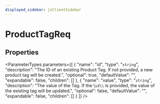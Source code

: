 ```yaml
---
displayed_sidebar: jsClientSidebar
---
```



# ProductTagReq

## Properties

<ParameterTypes parameters={[
  {
    "name": "id",
    "type": "`string`",
    "description": "The ID of an existing Product Tag. If not provided, a new product tag will be created.",
    "optional": true,
    "defaultValue": "",
    "expandable": false,
    "children": []
  },
  {
    "name": "value",
    "type": "`string`",
    "description": "The value of the Tag. If the \\`id\\` is provided, the value of the existing tag will be updated.",
    "optional": false,
    "defaultValue": "",
    "expandable": false,
    "children": []
  }
]} />
